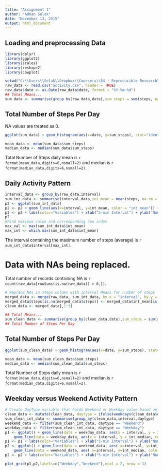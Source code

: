 ```yaml
---
title: "Assignment 1"
author: "Adnan Selak"
date: "November 13, 2015"
output: html_document
---
```

## Loading and preprocessing Data

```r
library(dplyr)
library(ggplot2)
library(scales)
library(reshape2)
library(cowplot)
```
```r
setwd("C:\\Users\\Selak\\Dropbox\\Coursera\\04 - Reproducible Research\\project_1")
raw_data <- read.csv("activity.csv", header = TRUE)
raw_data$date <- as.Date(raw_data$date, format = "%Y-%m-%d")
## Total Means...
sum_data <- summarise(group_by(raw_data,date),sum_steps = sum(steps, na.rm = TRUE))
```

## Total Number of Steps Per Day
NA values are treated as 0.

```r

ggplot(sum_data) + geom_histogram(aes(x=date, y=sum_steps), stat="identity") + xlab("Date") + ylab("Total Number of Steps") + scale_x_date()
```

```r
mean_data <- mean(sum_data$sum_steps)
median_data <- median(sum_data$sum_steps)
```
Total Number of Steps daily mean is `r format(mean_data,digits=6,nsmall=2)` and median is `r format(median_data,digits=6,nsmall=2)`.

## Daily Activity Pattern
```r
interval_data <- group_by(raw_data,interval)
sum_int_data <- summarise(interval_data,int_mean = mean(steps, na.rm = TRUE), int_median = median(steps,na.rm=TRUE))
p2 <- ggplot(sum_int_data)
p2 <- p2 + geom_line(aes(x=interval, y=int_mean, color = "int_mean")) + geom_line(aes(x=interval, y=int_median, color = "int_median"))
p2 <- p2 + labs(color="Variables") + xlab("5-min Interval") + ylab("Number of Steps")
p2
#Find maximum value and corresponding row index
max_val <- max(sum_int_data$int_mean)
max_int <- which.max(sum_int_data$int_mean)
```
The interval containing the maximum number of steps (average) is `r sum_int_data$interval[max_int]`.

# Data with NAs being replaced.
Total number of records containing NA is `r count(raw_data[rowSums(is.na(raw_data)) > 0,])`.
```r
# Replace NAs in steps column with Interval Means for number of steps
merged_data <- merge(raw_data, sum_int_data, by.x = "interval", by.y = "interval")
merged_data$steps[is.na(merged_data$steps)] <- merged_data$int_mean[is.na(merged_data$steps)]
clean_data <- merged_data[,1:3]

## Total Means...
sum_clean_data <- summarise(group_by(clean_data,date),sum_steps = sum(steps, na.rm = TRUE))
## Total Number of Steps Per Day
```
## Total Number of Steps Per Day
```r
ggplot(sum_clean_data) + geom_histogram(aes(x=date, y=sum_steps), stat="identity") + xlab("Date") + ylab("Total Number of Steps") + scale_x_date()
```
```r
mean_data <- mean(sum_clean_data$sum_steps)
median_data <- median(sum_clean_data$sum_steps)
```
Total Number of Steps daily mean is `r format(mean_data,digits=6,nsmall=2)` and median is `r format(median_data,digits=6,nsmall=2)`.

## Weekday versus Weekend Activity Pattern
```r
# Create DayType variable that holds Weekend or Weekday value based on weekdays function
clean_data <- mutate(clean_data, daytype = ifelse(weekdays(clean_data$date) %in% c("Saturday","Sunday"), "Weekend", "Weekday"))
sum_clean_int_data <- summarise(group_by(clean_data,interval,daytype) ,int_mean = mean(steps, na.rm = TRUE), int_median = median(steps,na.rm=TRUE))
weekend_data <- filter(sum_clean_int_data, daytype == "Weekend")
weekday_data <- filter(sum_clean_int_data, daytype == "Weekday")
p1 <- ggplot() + geom_line(data = weekday_data, aes(x = interval, y = int_mean, color = "Mean" )) + 
    geom_line(data = weekday_data, aes(x = interval, y = int_median, color = "Median" ))
p1 <- p1 + labs(color="Variables") + xlab("5-min Interval") + ylab("Number of Steps")
p2 <- ggplot() + geom_line(data = weekend_data, aes( x=interval, y=int_mean, color = "Mean" )) + 
    geom_line(data = weekend_data, aes( x=interval, y=int_median, color = "Median"))
p2 <- p2 + labs(color="Variables") + xlab("5-min Interval") + ylab("Number of Steps")

plot_grid(p1,p2,labels=c("Weekday","Weekend"),ncol = 2, nrow = 1)
```
